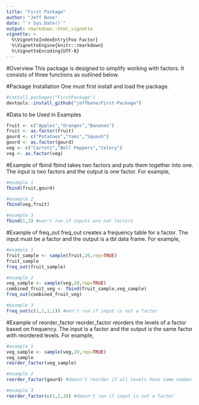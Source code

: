 ```yaml
---
title: "First Package"
author: "Jeff Bone"
date: "`r Sys.Date()`"
output: rmarkdown::html_vignette
vignette: >
  %\VignetteIndexEntry{Foo Factor}
  %\VignetteEngine{knitr::rmarkdown}
  %\VignetteEncoding{UTF-8}
---
```

#Overview
This package is designed to simplify working with factors. It consists of three functions as outlined below. 

#Package Installation
One must first install and load the package. 
```r
#install.packages("FirstPackage")
devtools::install_github("jeffbone/First-Package")
```

#Data to be Used in Examples
```r
fruit <- c("Apples","Oranges","Bananas")
fruit <- as.factor(fruit)
gourd <- c("Potatoes","Yams","Squash")
gourd <- as.factor(gourd)
veg <- c("Carrots","Bell Peppers","Celery")
veg <- as.factor(veg)
```

#Example of fbind
fbind takes two factors and puts them together into one. The input is two factors and the output is one factor. For example,
```r
#example 1
fbind(fruit,gourd)

#example 2
fbind(veg,fruit)

#example 3
fbind(1,2) #won't run if inputs are not factors
```

#Example of freq_out
freq_out creates a frequency table for a factor. The input must be a factor and the output is a tbl data frame. For example, 
```r
#example 1
fruit_sample <- sample(fruit,20,rep=TRUE)
fruit_sample
freq_out(fruit_sample)

#example 2
veg_sample <- sample(veg,20,rep=TRUE)
combined_fruit_veg <- fbind(fruit_sample,veg_sample)
freq_out(combined_fruit_veg)

#example 3
freq_out(c(1,1,1,1)) #won't run if input is not a factor
```

#Example of reorder_factor
reorder_factor reorders the levels of a factor based on frequency. The input is a factor and the output is the same factor with reordered levels. For example, 
```r
#example 1
veg_sample <- sample(veg,20,rep=TRUE)
veg_sample
reorder_factor(veg_sample)

#example 2
reorder_factor(gourd) #doesn't reorder if all levels have same number

#example 3
reorder_factor(c(1,2,3)) #doesn't run if input is not a factor
```
